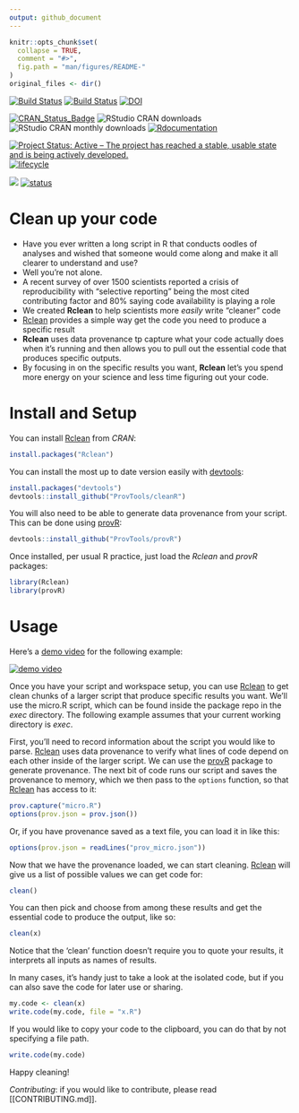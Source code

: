 ```yaml
---
output: github_document
---
```



<!-- README.md is generated from README.Rmd. Please edit that file -->

```r
knitr::opts_chunk$set(
  collapse = TRUE,
  comment = "#>",
  fig.path = "man/figures/README-"
)
original_files <- dir()
```

<!-- # ijtiff  <img src="man/figures/logo.png" height="140" align="right"> -->

<!-- Code status -->
[![Build Status](https://travis-ci.org/ProvTools/Rclean.svg?branch=master)](https://travis-ci.org/ProvTools/Rclean) 
[![Build Status](https://travis-ci.org/ProvTools/Rclean.svg?branch=dev)](https://travis-ci.org/ProvTools/Rclean) 
[![DOI](https://zenodo.org/badge/102645585.svg)](https://zenodo.org/badge/latestdoi/102645585)

<!-- R status -->
[![CRAN_Status_Badge](http://www.r-pkg.org/badges/version/Rclean)](https://cran.r-project.org/package=Rclean)
![RStudio CRAN downloads](http://cranlogs.r-pkg.org/badges/grand-total/Rclean)
![RStudio CRAN monthly downloads](http://cranlogs.r-pkg.org/badges/Rclean)
[![Rdocumentation](http://www.rdocumentation.org/badges/version/Rclean)](http://www.rdocumentation.org/packages/Rclean)

<!-- Dev status -->
[![Project Status: Active – The project has reached a stable, usable state and is being actively developed.](http://www.repostatus.org/badges/latest/active.svg)](http://www.repostatus.org/#active)
[![lifecycle](https://img.shields.io/badge/lifecycle-maturing-blue.svg)](https://www.tidyverse.org/lifecycle/#maturing)

<!-- Package Review -->
[![](https://badges.ropensci.org/300_status.svg)](https://github.com/ropensci/onboarding/issues/300)
[![status](http://joss.theoj.org/papers/334d80d5508056dc6e7e17c6fd3ed5a6/status.svg)](http://joss.theoj.org/papers/334d80d5508056dc6e7e17c6fd3ed5a6)


Clean up your code
==================

- Have you ever written a long script in R that conducts oodles of
  analyses and wished that someone would come along and make it all
  clearer to understand and use?
- Well you’re not alone. 
- A recent survey of over 1500 scientists reported a crisis of
  reproducibility with "selective reporting" being the most cited
  contributing factor and 80% saying code availability is playing a
  role
- We created **Rclean** to help scientists more *easily* write "cleaner" code
- [Rclean](https://github.com/ProvTools/Rclean) provides a simple way
  get the code you need to produce a specific result
- **Rclean** uses data provenance tp capture what your code actually
  does when it’s running and then allows you to pull out the essential
  code that produces specific outputs.
- By focusing in on the specific results you want, **Rclean** let’s
  you spend more energy on your science and less time figuring out
  your code.


Install and Setup
=================

You can install
[Rclean](https://cran.r-project.org/web/packages/Rclean/) from *CRAN*: 

```R
install.packages("Rclean")
```

You can install the most up to date version easily with
[devtools](https://github.com/hadley/devtools):

```R
install.packages("devtools")
devtools::install_github("ProvTools/cleanR")
```
You will also need to be able to generate data provenance from your
script. This can be done using [provR](https://github.com/ProvTools/):

```R
devtools::install_github("ProvTools/provR")
```

Once installed, per usual R practice, just load the *Rclean* and
*provR* packages:

```R
library(Rclean)
library(provR)
```

Usage
=====

Here's a
[demo video](https://asciinema.org/a/osSGbvH3GKA3r3QMJ2Tlba1pu) for
the following example:

[![demo video](Rclean_demo.png)](https://asciinema.org/a/osSGbvH3GKA3r3QMJ2Tlba1pu)

Once you have your script and workspace setup, you can use
[Rclean](https://github.com/ProvTools/Rclean) to get clean chunks of a
larger script that produce specific results you want. We'll use the
micro.R script, which can be found inside the package repo in the
*exec* directory. The following example assumes that your current
working directory is *exec*. 

First, you'll need to record information about the script you would
like to parse. [Rclean](https://github.com/ProvTools/Rclean) uses data
provenance to verify what lines of code depend on each other inside of
the larger script. We can use the
[provR](https://github.com/ProvTools/provR) package to generate
provenance. The next bit of code runs our script and saves the
provenance to memory, which we then pass to the `options` function, so
that [Rclean](https://github.com/ProvTools/Rclean) has access to it:

```R
prov.capture("micro.R")
options(prov.json = prov.json())
```

Or, if you have provenance saved as a text file, you can load it in
like this:

```R
options(prov.json = readLines("prov_micro.json"))
```

Now that we have the provenance loaded, we can start
cleaning. [Rclean](https://github.com/ProvTools/Rclean) will give us a
list of possible values we can get code for:

```R
clean()

```

You can then pick and choose from among these results and get the
essential code to produce the output, like so:

```R
clean(x)

```

Notice that the 'clean' function doesn't require you to quote your
results, it interprets all inputs as names of results. 

In many cases, it's handy just to take a look at the isolated code,
but if you can also save the code for later use or sharing.

```R
my.code <- clean(x)
write.code(my.code, file = "x.R")

```

If you would like to copy your code to the clipboard, you can do that
by not specifying a file path. 

```R
write.code(my.code)

```

Happy cleaning!


*Contributing*: if you would like to contribute, please read [[CONTRIBUTING.md]].


